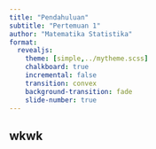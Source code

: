 ```yaml
---
title: "Pendahuluan"
subtitle: "Pertemuan 1"
author: "Matematika Statistika"
format: 
  revealjs:
    theme: [simple,../mytheme.scss]
    chalkboard: true
    incremental: false
    transition: convex
    background-transition: fade
    slide-number: true
---
```


## wkwk